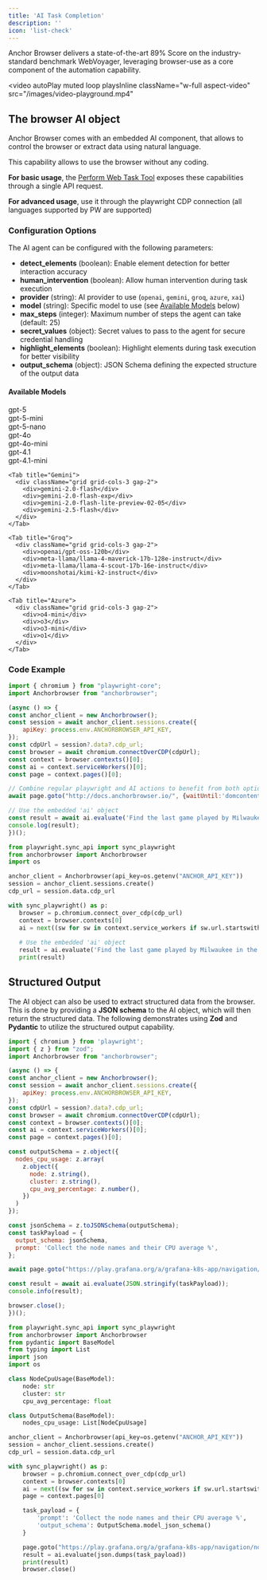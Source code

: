 ```yaml
---
title: 'AI Task Completion'
description: ''
icon: 'list-check'
---
```


Anchor Browser delivers a state-of-the-art 89% Score on the industry-standard benchmark WebVoyager, leveraging browser-use as a core component of the automation capability.

<video
  autoPlay
  muted
  loop
  playsInline
  className="w-full aspect-video"
  src="/images/video-playground.mp4"
></video>

## The browser AI object

Anchor Browser comes with an embedded AI component, that allows to control the browser or extract data using natural language.

This capability allows to use the browser without any coding.

**For basic usage**, the [Perform Web Task Tool](/api-reference/ai-tools/perform-web-task) exposes these capabilities through a single API request.

**For advanced usage**, use it through the playwright CDP connection (all languages supported by PW are supported)

### Configuration Options

The AI agent can be configured with the following parameters:

- **detect_elements** (boolean): Enable element detection for better interaction accuracy
- **human_intervention** (boolean): Allow human intervention during task execution
- **provider** (string): AI provider to use (`openai`, `gemini`, `groq`, `azure`, `xai`)
- **model** (string): Specific model to use (see [Available Models](#available-models) below)
- **max_steps** (integer): Maximum number of steps the agent can take (default: 25)
- **secret_values** (object): Secret values to pass to the agent for secure credential handling
- **highlight_elements** (boolean): Highlight elements during task execution for better visibility
- **output_schema** (object): JSON Schema defining the expected structure of the output data

#### Available Models
<Expandable title="Available Models" defaultOpen>
  <Tabs>
    <Tab title="OpenAI">
      <div className="grid grid-cols-3 gap-2">
        <div>gpt-5</div>
        <div>gpt-5-mini</div>
        <div>gpt-5-nano</div>
        <div>gpt-4o</div>
        <div>gpt-4o-mini</div>
        <div>gpt-4.1</div>
        <div>gpt-4.1-mini</div>
      </div>
    </Tab>

    <Tab title="Gemini">
      <div className="grid grid-cols-3 gap-2">
        <div>gemini-2.0-flash</div>
        <div>gemini-2.0-flash-exp</div>
        <div>gemini-2.0-flash-lite-preview-02-05</div>
        <div>gemini-2.5-flash</div>
      </div>
    </Tab>

    <Tab title="Groq">
      <div className="grid grid-cols-3 gap-2">
        <div>openai/gpt-oss-120b</div>
        <div>meta-llama/llama-4-maverick-17b-128e-instruct</div>
        <div>meta-llama/llama-4-scout-17b-16e-instruct</div>
        <div>moonshotai/kimi-k2-instruct</div>
      </div>
    </Tab>

    <Tab title="Azure">
      <div className="grid grid-cols-3 gap-2">
        <div>o4-mini</div>
        <div>o3</div>
        <div>o3-mini</div>
        <div>o1</div>
      </div>
    </Tab>
  </Tabs>
</Expandable>

### Code Example

<CodeGroup>

```javascript node.js
import { chromium } from "playwright-core";
import Anchorbrowser from "anchorbrowser";

(async () => {
const anchor_client = new Anchorbrowser();
const session = await anchor_client.sessions.create({
    apiKey: process.env.ANCHORBROWSER_API_KEY,
});
const cdpUrl = session?.data?.cdp_url;
const browser = await chromium.connectOverCDP(cdpUrl);
const context = browser.contexts()[0];
const ai = context.serviceWorkers()[0];
const page = context.pages()[0];

// Combine regular playwright and AI actions to benefit from both options
await page.goto("http://docs.anchorbrowser.io/", {waitUntil:'domcontentloaded'});

// Use the embedded 'ai' object
const result = await ai.evaluate('Find the last game played by Milwaukee in the NBA and return the result')
console.log(result);
})();

```
```python python
from playwright.sync_api import sync_playwright
from anchorbrowser import Anchorbrowser
import os

anchor_client = Anchorbrowser(api_key=os.getenv("ANCHOR_API_KEY"))
session = anchor_client.sessions.create()
cdp_url = session.data.cdp_url

with sync_playwright() as p:
   browser = p.chromium.connect_over_cdp(cdp_url)
   context = browser.contexts[0]
   ai = next((sw for sw in context.service_workers if sw.url.startswith("chrome-extension://bppehibnhionalpjigdjdilknbljaeai")), None)
            
   # Use the embedded 'ai' object
   result = ai.evaluate('Find the last game played by Milwaukee in the NBA and return the result')
   print(result)
```
</CodeGroup>

## Structured Output

The AI object can also be used to extract structured data from the browser. This is done by providing a **JSON schema** to the AI object, which will then return the structured data.
The following demonstrates using **Zod** and **Pydantic** to utilize the structured output capability.

<CodeGroup>

```javascript node.js
import { chromium } from 'playwright';
import { z } from "zod";
import Anchorbrowser from "anchorbrowser";

(async () => {
const anchor_client = new Anchorbrowser();
const session = await anchor_client.sessions.create({
    apiKey: process.env.ANCHORBROWSER_API_KEY,
});
const cdpUrl = session?.data?.cdp_url;
const browser = await chromium.connectOverCDP(cdpUrl);
const context = browser.contexts()[0];
const ai = context.serviceWorkers()[0];
const page = context.pages()[0];

const outputSchema = z.object({
  nodes_cpu_usage: z.array(
    z.object({
      node: z.string(),
      cluster: z.string(),
      cpu_avg_percentage: z.number(),
    })
  )
});

const jsonSchema = z.toJSONSchema(outputSchema);
const taskPayload = {
  output_schema: jsonSchema,
  prompt: 'Collect the node names and their CPU average %',
};

await page.goto("https://play.grafana.org/a/grafana-k8s-app/navigation/nodes?from=now-1h&to=now&refresh=1m");

const result = await ai.evaluate(JSON.stringify(taskPayload));
console.info(result);

browser.close();
})();
```
```python python
from playwright.sync_api import sync_playwright
from anchorbrowser import Anchorbrowser
from pydantic import BaseModel
from typing import List
import json
import os

class NodeCpuUsage(BaseModel):
    node: str
    cluster: str
    cpu_avg_percentage: float

class OutputSchema(BaseModel):
    nodes_cpu_usage: List[NodeCpuUsage]

anchor_client = Anchorbrowser(api_key=os.getenv("ANCHOR_API_KEY"))
session = anchor_client.sessions.create()
cdp_url = session.data.cdp_url

with sync_playwright() as p:
    browser = p.chromium.connect_over_cdp(cdp_url)
    context = browser.contexts[0]
    ai = next((sw for sw in context.service_workers if sw.url.startswith("chrome-extension://bppehibnhionalpjigdjdilknbljaeai")), None)
    page = context.pages[0]

    task_payload = {
        'prompt': 'Collect the node names and their CPU average %',
        'output_schema': OutputSchema.model_json_schema()
    }

    page.goto("https://play.grafana.org/a/grafana-k8s-app/navigation/nodes?from=now-1h&to=now&refresh=1m")
    result = ai.evaluate(json.dumps(task_payload))
    print(result)
    browser.close()

```
</CodeGroup>